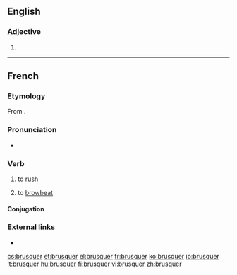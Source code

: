 ==English==

===Adjective===
{{head|en|adjective comparative form}}

# {{en-comparative of|brusque}}

----

==French==

===Etymology===
From {{suffix|brusque|er|lang=fr}}.

===Pronunciation===
* {{IPA|[bʁyske]|lang=fr}}

===Verb===
{{fr-verb}}

# {{lb|fr|transitive}} to [[rush]] {{qualifier|an operation}}
# {{lb|fr|transitive}} to [[browbeat]]

====Conjugation====
{{fr-conj-auto}}

===External links===
* {{R:TLFi}}

[[cs:brusquer]]
[[et:brusquer]]
[[el:brusquer]]
[[fr:brusquer]]
[[ko:brusquer]]
[[io:brusquer]]
[[it:brusquer]]
[[hu:brusquer]]
[[fi:brusquer]]
[[vi:brusquer]]
[[zh:brusquer]]